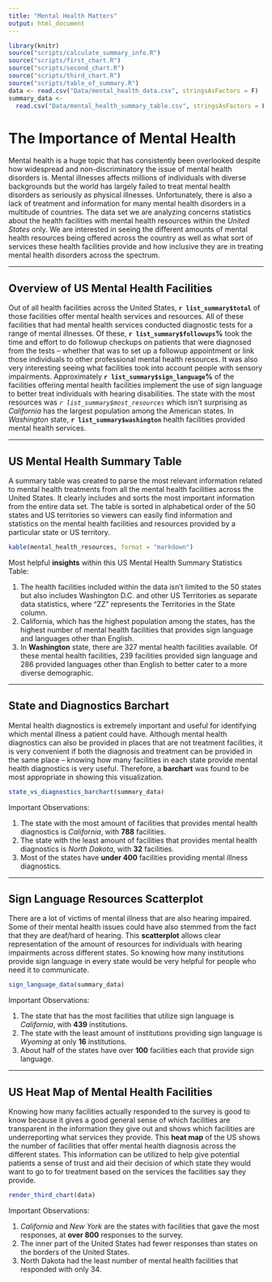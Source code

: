```yaml
---
title: "Mental Health Matters"
output: html_document
---
```


```r
library(knitr)
source("scripts/calculate_summary_info.R")
source("scripts/first_chart.R")
source("scripts/second_chart.R")
source("scripts/third_chart.R")
source("scripts/table_of_summary.R")
data <- read.csv("Data/mental_health_data.csv", stringsAsFactors = F)
summary_data <-
  read.csv("Data/mental_health_summary_table.csv", stringsAsFactors = F)
```

# **The Importance of Mental Health**

Mental health is a huge topic that has consistently been overlooked despite how widespread and non-discriminatory the issue of mental health disorders is. Mental illnesses affects millions of individuals with diverse backgrounds but the world has largely failed to treat mental health disorders as seriously as physical illnesses. Unfortunately, there is also a lack of treatment and information for many mental health disorders in a multitude of countries. The data set we are analyzing concerns statistics about the health facilities with mental health resources within the _United States_ only. We are interested in seeing the different amounts of mental health resources being offered across the country as well as what sort of services these health facilities provide and how inclusive they are in treating mental health disorders across the spectrum.

***

## Overview of US Mental Health Facilities

Out of all health facilities across the United States, **`r list_summary$total`** of those facilities offer mental health services and resources. All of these facilities that had mental health services conducted diagnostic tests for a range of mental illnesses. Of these, **`r list_summary$followups`%** took the time and effort to do followup checkups on patients that were diagnosed from the tests -- whether that was to set up a followup appointment or link those individuals to other professional mental health resources. It was also very interesting seeing what facilities took into account people with sensory impairments. Approximately **`r list_summary$sign_language`%** of the facilities offering mental health facilities implement the use of sign language to better treat individuals with hearing disabilities. The state with the most resources was _`r list_summary$most_resources`_ which isn't surprising as _California_ has the largest population among the American states. In _Washington_ state, **`r list_summary$washington`** health facilities provided mental health services.

***

## US Mental Health Summary Table

A summary table was created to parse the most relevant information related to mental health treatments from all the mental health facilities across the United States. It clearly includes and sorts the most important information from the entire data set. The table is sorted in alphabetical order of the 50 states and US territories so viewers can easily find information and statistics on the mental health facilities and resources provided by a particular state or US territory.

``` r
kable(mental_health_resources, format = "markdown")
```

Most helpful **insights** within this US Mental Health Summary Statistics Table:

1. The health facilities included within the data isn't limited to the 50 states but also includes Washington D.C. and other US Territories as separate data statistics, where "ZZ" represents the Territories in the State column.
2. California, which has the highest population among the states, has the highest number of mental health facilities that provides sign language and languages other than English.
3. In **Washington** state, there are 327 mental health facilities available. Of these mental health facilities, 239 facilities provided sign language and 286 provided languages other than English to better cater to a more diverse demographic.

***

## State and Diagnostics **Barchart**

Mental health diagnostics is extremely important and useful for identifying which mental illness a patient could have. Although mental health diagnostics can also be provided in places that are not treatment facilities, it is very convenient if both the diagnosis and treatment can be provided in the same place -- knowing how many facilities in each state provide mental health diagnostics is very useful. Therefore, a **barchart** was found to be most appropriate in showing this visualization. 

```r
state_vs_diagnostics_barchart(summary_data)
```

Important Observations:

1. The state with the most amount of facilities that provides mental health diagnostics is _California_, with **788** facilities.
2. The state with the least amount of facilities that provides mental health diagnostics is _North Dakota_, with **32** facilities.
3. Most of the states have **under 400** facilities providing mental illness diagnostics.

***

## Sign Language Resources **Scatterplot**

There are a lot of victims of mental illness that are also hearing impaired. Some of their mental health issues could have also stemmed from the fact that they are deaf/hard of hearing. This **scatterplot** allows clear representation of the amount of resources for individuals with hearing impairments across different states. So knowing how many institutions provide sign language in every state would be very helpful for people who need it to communicate.

```r
sign_language_data(summary_data)
```

Important Observations: 

1. The state that has the most facilities that utilize sign language is _California_, with **439** institutions.
2. The state with the least amount of institutions providing sign language is _Wyoming_ at only **16** institutions.
3. About half of the states have over **100** facilities each that provide sign language.

***

## US **Heat Map** of Mental Health Facilities

Knowing how many facilities actually responded to the survey is good to know because it gives a good general sense of which facilities are transparent in the information they give out and shows which facilities are underreporting what services they provide. This **heat map** of the US shows the number of facilities that offer mental health diagnosis across the different states. This information can be utilized to help give potential patients a sense of trust and aid their decision of which state they would want to go to for treatment based on the services the facilities say they provide.

```r
render_third_chart(data)
```

Important Observations:

1. _California_ and _New York_ are the states with facilities that gave the most responses, at **over 800** responses to the survey.
2. The inner part of the United States had fewer responses than states on the borders of the United States.
3. North Dakota had the least number of mental health facilities that responded with only 34.